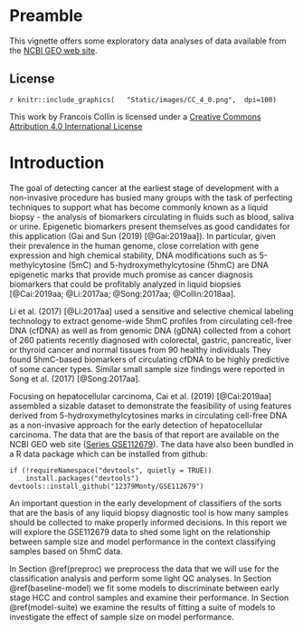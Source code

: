 # Preamble {.unnumbered #index} 


This vignette offers some exploratory data analyses of data available from 
the [NCBI GEO web site](https://www.ncbi.nlm.nih.gov/geo/).  

## License {-}

<!-- From https://github.com/santisoler/cc-licenses -->
<!-- THis doesnt work with pdf -->
<!-- COMMENT OUT FOR bookdown::pdf_book ????
![](CC_4_0.png)
![](https://i.creativecommons.org/l/by/4.0/88x31.png)

-->

`r knitr::include_graphics(
  "Static/images/CC_4_0.png",  dpi=100)`


This work by Francois Collin is licensed under a
[Creative Commons Attribution 4.0 International License](http://creativecommons.org/licenses/by/4.0/)



# Introduction {#intro}


The goal of detecting
cancer at the earliest stage of development with a non-invasive procedure
has busied many groups with the task of perfecting techniques to support
what has become commonly known as a 
liquid biopsy - the analysis of biomarkers circulating in fluids such as blood,
saliva or urine.  Epigenetic biomarkers present themselves as good candidates for this application
(Gai and Sun (2019) [@Gai:2019aa]).  In particular,
given their prevalence in the human genome, 
close correlation with gene expression and high chemical stability,
DNA modifications such as 5-methylcytosine (5mC) and 5-hydroxymethylcytosine (5hmC)
are DNA epigenetic marks that provide much promise as
cancer diagnosis biomarkers that could be profitably analyzed in liquid biopsies
[@Cai:2019aa; @Li:2017aa; @Song:2017aa; @Collin:2018aa].


<!--
This work has already led to some commercial products.
Thrive Earlier Detection Corp.  launched CancerSEEK, a liquid biopsy test to detect multiple cancers early in 2019.  Guardant Health offers a liquid biopsy test, Guardant360, for advanced solid 
tumor cancers. Others in the space include Karius, which focuses on a liquid biopsy for 
infectious disease, and GRAIL Bio, which was launched by Illumina in January 2016. 
In 2017, Verily Life Sciences, one of Google/Alphabet’s companies, invested in Freenome, 
another liquid biopsy company.
-->
Li et al. (2017) [@Li:2017aa] used a sensitive and selective chemical labeling technology
to extract genome-wide 5hmC profiles from circulating cell-free DNA (cfDNA) 
as well as from genomic DNA (gDNA) 
collected from a cohort of 260 patients recently diagnosed with colorectal, 
gastric, pancreatic, liver or thyroid cancer and normal tissues from 90 healthy individuals
They found 5hmC-based biomarkers of circulating cfDNA to be highly predictive of some cancer types.
Similar small sample size findings were reported in Song et al. (2017) [@Song:2017aa].  

Focusing on hepatocellular carcinoma, Cai et al. (2019) [@Cai:2019aa] assembled a sizable dataset
to demonstrate the feasibility of using features derived from 
5-hydroxymethylcytosines marks in circulating cell-free DNA as 
a non-invasive approach for the early detection of
hepatocellular carcinoma.  The data that are the basis of that
report are available on the NCBI GEO web site 
([Series GSE112679](https://www.ncbi.nlm.nih.gov/geo/query/acc.cgi?acc=GSE112679)).
The data have also been bundled in a R data package which can be installed from github:

```
if (!requireNamespace("devtools", quietly = TRUE))
    install.packages("devtools")
devtools::install_github("12379Monty/GSE112679")
```

An important question in the early development of classifiers of the sorts
that are the basis of any liquid biopsy diagnostic tool is how many samples
should be collected to make properly informed decisions.  In this
report we will explore the GSE112679 data to shed some light on
the relationship between sample size and model performance
in the context classifying samples based on 5hmC data.


In Section \@ref(preproc) we preprocess the data that
we will use for the classification analysis and perform some light QC analyses.
In Section \@ref(baseline-model) we fit some models to discriminate between
early stage HCC and control samples and examine their performance.
In Section \@ref(model-suite) we examine the results of fitting a suite of models to
investigate the effect of sample size on model performance.



